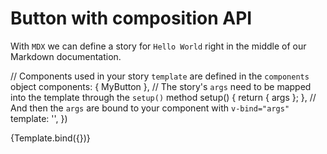 
<Meta title="Example/Button mdx" component={MyButton} />

# Button with composition API

With `MDX` we can define a story for `Hello World` right in the middle of our
Markdown documentation.

  // Components used in your story `template` are defined in the `components` object
  components: { MyButton },
  // The story's `args` need to be mapped into the template through the `setup()` method
  setup() {
    return { args };
  },
  // And then the `args` are bound to your component with `v-bind="args"`
  template: '<my-button v-bind="args" />',
})

<Canvas>
  <Story name="Default">
    {Template.bind({})}
  </Story>
</Canvas>

<ArgsTable story="^" />